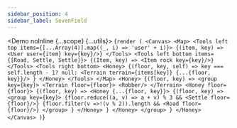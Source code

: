 ---
sidebar_position: 4
sidebar_label: SevenField
---



<Demo noInline {...scope} {...utils}>
{`render (
  <Canvas>
    <Map>
      <Tools left top items={[...Array(4)].map((_, i) => 'user' + i)}>
        {(item, key) => <User user={item} key={key}/>}
      </Tools>
      <Tools left bottom items={[Road, Settle, Settle]}>
        {(Item, key) => <Item rock key={key}/>}
      </Tools>
      <Tools right bottom>
        <Honey>
          {(floor, key, self) => key === self.length - 1? null:
            <Terrain terrain={items[key]} {...{floor, key}}/>
          }
        </Honey>
      </Tools>
    </Map>
    <Honey>
      {(floor, key) =>
        <group key={key}>
          <Terrain floor={floor}>
            <Robber/>
          </Terrain>
          <Honey floor={floor}>
            {(floor, key) =>
              <Honey {...{floor, key}}>
                {(floor, key) =>
                  <group key={key}>
                    {floor.reduce((a, v) => a + v) % 3 && <Settle floor={floor}/>}
                    {floor.filter(v =>!(v % 2)).length && <Road floor={floor}/>}
                  </group>
                }
              </Honey>
            }
          </Honey>
        </group>
      }
    </Honey>
  </Canvas>
)`}
</Demo>

